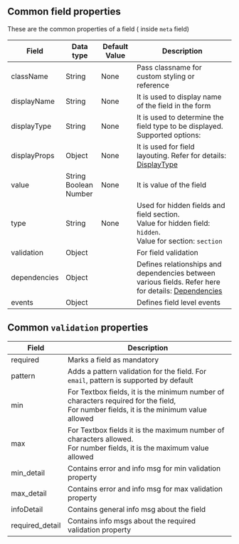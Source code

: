 ## Common field properties

These are the common properties of a field ( inside `meta` field)

| Field        | Data type                         | Default Value | Description                                                                                                                |
| ------------ | --------------------------------- | ------------- | -------------------------------------------------------------------------------------------------------------------------- |
| className    | String                            | None          | Pass classname for custom styling or reference                                                                             |
| displayName  | String                            | None          | It is used to display name of the field in the form                                                                        |
| displayType  | String                            | None          | It is used to determine the field type to be displayed. Supported options:                                                 |
| displayProps | Object                            | None          | It is used for field layouting. Refer for details: [DisplayType](/layouting/about)                                         |
| value        | String <br/> Boolean <br/> Number | None          | It is value of the field                                                                                                   |
| type         | String                            | None          | Used for hidden fields and field section. <br/>Value for hidden field: `hidden`. <br/> Value for section: `section`        |
| validation   | Object                            |               | For field validation                                                                                                       |
| dependencies | Object                            |               | Defines relationships and dependencies between various fields. Refer here for details: [Dependencies](/dependencies/about) |
| events       | Object                            |               | Defines field level events                                                                                                 |

## Common `validation` properties

| Field           | Description                                                                                                                                 |
| --------------- | ------------------------------------------------------------------------------------------------------------------------------------------- |
| required        | Marks a field as mandatory                                                                                                                  |
| pattern         | Adds a pattern validation for the field. For `email`, pattern is supported by default                                                       |
| min             | For Textbox fields, it is the minimum number of characters required for the field, <br/> For number fields, it is the minimum value allowed |
| max             | For Textbox fields it is the maximum number of characters allowed. <br/> For number fields, it is the maximum value allowed                 |
| min_detail      | Contains error and info msg for min validation property                                                                                     |
| max_detail      | Contains error and info msg for max validation property                                                                                     |
| infoDetail      | Contains general info msg about the field                                                                                                   |
| required_detail | Contains info msgs about the required validation property                                                                                   |
